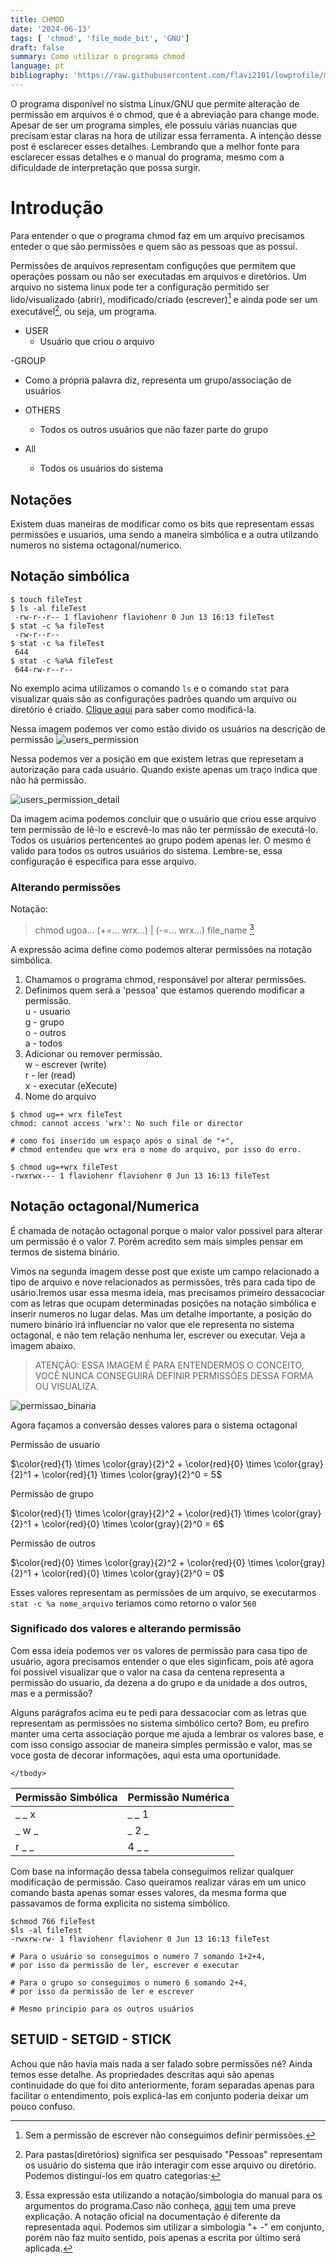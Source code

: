 ```yaml
---
title: CHMOD
date: '2024-06-13'
tags: [ 'chmod', 'file_mode_bit', 'GNU']
draft: false
summary: Como utilizar o programa chmod
language: pt
bibliography: 'https://raw.githubusercontent.com/flavi2101/lowprofile/master/data/references-data.bib'
---
```



O programa disponível no sistma Linux/GNU que permite alteração de permissão em arquivos é o chmod, que é a abreviação para change mode. Apesar de ser um programa simples, ele possuiu várias nuancias que precisam estar claras na hora de utilizar essa ferramenta. A intenção desse post é esclarecer esses detalhes. Lembrando que a melhor fonte para esclarecer essas detalhes e o manual do programa, mesmo com a dificuldade de interpretação que possa surgir.

<TOCInline toc={props.toc} asDisclosure toHeading={5} />

# Introdução

Para entender o que o programa chmod faz em um arquivo precisamos enteder o que são permissões e quem são as pessoas que as possui.

Permissões de arquivos representam configuções que permitem que operações possam ou não ser executadas em arquivos e diretórios. Um arquivo no sistema linux pode ter a configuração permitido ser lido/visualizado (abrir), modificado/criado (escrever)[^1] e ainda pode ser um executável[^2], ou seja, um programa.

[^1]: Sem a permissão de escrever não conseguimos definir permissões. 
[^2]: Para pastas(diretórios) significa ser pesquisado
"Pessoas" representam os usuário do sistema que irão interagir com esse arquivo ou diretório. Podemos distinguí-los em quatro categorias: 

- USER
  - Usuário que criou o arquivo

-GROUP
  - Como a própria palavra diz, representa um grupo/associação de usuários

- OTHERS
  - Todos os outros usuários que não fazer parte do grupo

- All
  - Todos os usuários do sistema

## Notações

Existem duas maneiras de modificar como os bits que representam essas permissões e usuarios, uma sendo a maneira simbólica e a outra utilzando numeros no sistema octagonal/numerico.

## Notação simbólica

```BASH:Create_file
$ touch fileTest
$ ls -al fileTest
 -rw-r--r-- 1 flaviohenr flaviohenr 0 Jun 13 16:13 fileTest 
$ stat -c %a fileTest 
 -rw-r--r--
$ stat -c %a fileTest
 644
$ stat -c %a%A fileTest
 644-rw-r--r--
```

No exemplo acima utilizamos o comando `ls` e o comando `stat` para visualizar quais são as configurações padrões quando um arquivo ou diretório é criado.  [Clique aqui](../pt/umask) para saber como modificá-la.

Nessa imagem podemos ver como estão divido os usuários na descrição de permissão 
![users_permission](/static/images/posts/permisson_structured.png)

Nessa podemos ver a posição em que existem letras que represetam a autorização para cada usuário. Quando existe apenas um traço indica que não há permissão.

![users_permission_detail](/static/images/posts/permission_file_detail.png)

Da imagem acima podemos concluir que o usuário que criou esse arquivo tem permissão de lê-lo e escrevê-lo mas não ter permissão de executá-lo. Todos os usuários pertencentes ao grupo podem apenas ler. O mesmo é valido para todos os outros usuários do sistema. Lembre-se, essa configuração é especifica para esse arquivo.

### Alterando permissões

Notação:

> chmod ugoa... (+=... wrx...) | (-=... wrx...) file_name [^3]

[^3]: Essa expressão esta utilizando a notação/simbologia do manual para os argumentos do programa.Caso não conheça, [aqui](../../simbologia) tem uma preve explicação. A notação oficial na documentação é diferente da representada aqui. Podemos sim utilizar a simbologia "+ -" em conjunto, porém não faz muito sentido, pois apenas a escrita por último será aplicada.

A expressão acima define como podemos alterar permissões na notação simbólica.

1. Chamamos o programa chmod, responsável por alterar permissões.
2. Definimos quem será a 'pessoa' que estamos querendo modificar a permissão.<br/>
   u - usuario <br/>
   g - grupo <br/>
   o - outros <br/>
   a - todos  <br/>
3. Adicionar ou remover permissão. <br/>
  w - escrever (write) <br/>
  r - ler (read) <br/>
  x - executar (eXecute) <br/>
4. Nome do arquivo

```BASH:Modificando_autorização
$ chmod ug=+ wrx fileTest
chmod: cannot access 'wrx': No such file or director

# como foi inserido um espaço após o sinal de "+",
# chmod entendeu que wrx era o nome do arquivo, por isso do erro.

$ chmod ug=+wrx fileTest
-rwxrwx--- 1 flaviohenr flaviohenr 0 Jun 13 16:13 fileTest
```

## Notação octagonal/Numerica

É chamada de notação octagonal porque o maior valor possivel para alterar um permissão é o valor 7. Porém acredito sem mais simples pensar em termos de sistema binário.

Vimos na segunda imagem desse post que existe um campo relacionado a tipo de arquivo e nove relacionados as permissões, três para cada tipo de usário.Iremos usar essa mesma ideia, mas precisamos primeiro dessacociar com as letras que ocupam determinadas posições na notação simbólica e inserir numeros no lugar delas. Mas um detalhe importante, a posição do numero binário irá influenciar no valor que ele representa no sistema octagonal, e não tem relação nenhuma ler, escrever ou executar. Veja a imagem abaixo.

> ATENÇÃO: ESSA IMAGEM É PARA ENTENDERMOS O CONCEITO, VOCÊ NUNCA CONSEGUIRÁ DEFINIR PERMISSÕES DESSA FORMA OU VISUALIZA.

![permissao_binaria](/static/images/posts/permisson_octagonal.png)

Agora façamos a conversão desses valores para o sistema octagonal

Permissão de usuario

$\color{red}{1} \times \color{gray}{2}^2 + \color{red}{0} \times \color{gray}{2}^1 + \color{red}{1} \times \color{gray}{2}^0 = 5$

Permissão de grupo

$\color{red}{1} \times \color{gray}{2}^2 + \color{red}{1} \times \color{gray}{2}^1 + \color{red}{0} \times \color{gray}{2}^0 = 6$

Permissão de outros

$\color{red}{0} \times \color{gray}{2}^2 + \color{red}{0} \times \color{gray}{2}^1 + \color{red}{0} \times \color{gray}{2}^0 = 0$

Esses valores representam as permissões de um arquivo, se executarmos `stat -c %a nome_arquivo` teriamos como retorno o valor `560`

### Significado dos valores e alterando permissão

Com essa ideia podemos ver os valores de permissão para casa tipo de usuário, agora precisamos entender o que eles siginficam, pois até agora foi possivel visualizar que o valor na casa da centena representa a permissão do usuario, da dezena a do grupo e da unidade a dos outros, mas e a permissão?

Alguns parágrafos acima eu te pedi para dessacociar com as letras que representam as permissões no sistema simbólico certo? Bom, eu prefiro manter uma certa associação porque me ajuda a lembrar os valores base, e com isso consigo associar de maneira simples permissão e valor, mas se voce gosta de decorar informações, aqui esta uma oportunidade.






  <table style={{ width: '100%', borderCollapse: 'collapse' }}>
    <thead>
      <tr>
        <th style={{ textAlign: 'center', fontSize: '1.2em', fontWeight: 'bold', border: '1px solid #ddd', padding: '8px' }}>
          Permissão Simbólica
        </th>
        <th style={{ textAlign: 'center', fontSize: '1.2em', fontWeight: 'bold', border: '1px solid #ddd', padding: '8px' }}>
          Permissão Numérica
        </th>
      </tr>
    </thead>
    <tbody>
      <tr style={{textAlign:"center"}}>
        <td style={{ textAlign: 'center', fontSize: '1em', border: '1px solid #ddd', padding: '8px', fontSize:'1.5em' }}>
          _ _ x
        </td>
        <td style={{ textAlign: 'center', fontSize: '1em', border: '1px solid #ddd', fontSize:'1.5em', padding:'0px' }}>
          _ _ 1
        </td>
      </tr>
      <tr style={{textAlign:"center"}}>
        <td style={{ textAlign: 'center', fontSize: '1em', border: '1px solid #ddd', fontSize:'1.5em', padding:'0px' }}>
          _ w _
        </td>
        <td style={{ textAlign: 'center', fontSize: '1em', border: '1px solid #ddd', fontSize:'1.5em', padding:'0px' }}>
          _ 2 _
        </td>
      </tr>
        <tr style={{textAlign:"center"}}>
        <td style={{ textAlign: 'center', fontSize: '1em', border: '1px solid #ddd', fontSize:'1.5em', padding:'0px' }}>
          r _ _
        </td>
        <td style={{ textAlign: 'center', fontSize: '1em', border: '1px solid #ddd', fontSize:'1.5em', padding:'0px' }}>
          4 _ _
        </td>
      </tr>    
      
    </tbody>
  </table>

Com base na informação dessa tabela conseguimos relizar qualquer modificação de permissão. Caso queiramos realizar váras em um unico comando basta apenas somar esses valores, da mesma forma que passavamos de forma explicita no sistema simbólico.

```SHELL:octagonal_mode_bit
$chmod 766 fileTest
$ls -al fileTest
-rwxrw-rw- 1 flaviohenr flaviohenr 0 Jun 13 16:13 fileTest

# Para o usuário so conseguimos o numero 7 somando 1+2+4,
# por isso da permissão de ler, escrever e executar

# Para o grupo so conseguimos o numero 6 somando 2+4,
# por isso da permissão de ler e escrever 

# Mesmo principio para os outros usuários
```

## SETUID - SETGID - STICK

Achou que não havia mais nada a ser falado sobre permissões né? Ainda temos esse detalhe. As propriedades descritas aqui são apenas continuidade do que foi dito anteriormente, foram separadas apenas para facilitar o entendimento, pois explicá-las em conjunto poderia deixar um pouco confuso.



